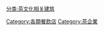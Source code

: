 {{catmore}}


[[Category:各類餐飲店|Category:各類餐飲店]]
[[分类:茶文化相关建筑|分类:茶文化相关建筑]]
[[Category:茶企業|Category:茶企業]]